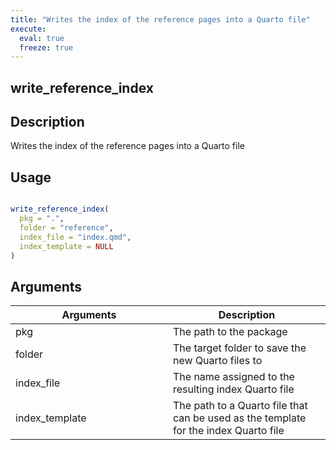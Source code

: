 ```yaml
---
title: "Writes the index of the reference pages into a Quarto file"
execute:
  eval: true
  freeze: true
---
```


## write_reference_index

## Description
Writes the index of the reference pages into a Quarto file


## Usage
```r

write_reference_index(
  pkg = ".",
  folder = "reference",
  index_file = "index.qmd",
  index_template = NULL
)
```

## Arguments
|Arguments|Description|
|---|---|
| pkg | The path to the package |
| folder | The target folder to save the new Quarto files to |
| index_file | The name assigned to the resulting index Quarto file |
| index_template | The path to a Quarto file that can be used as the template for the index Quarto file |







